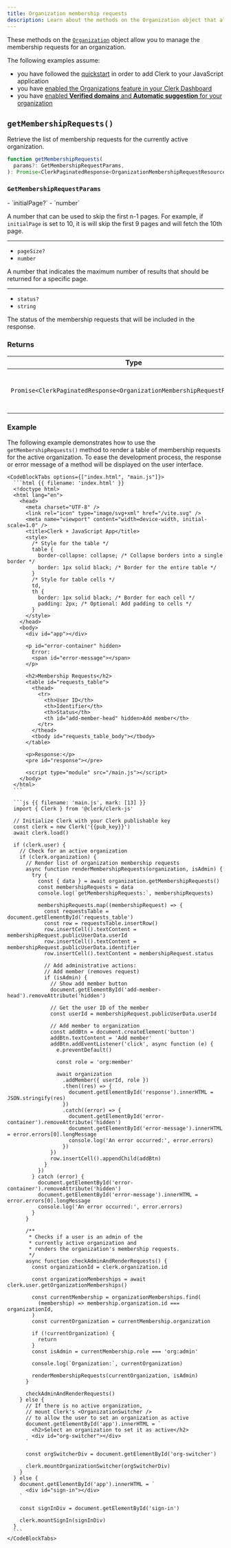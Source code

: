 ```yaml
---
title: Organization membership requests
description: Learn about the methods on the Organization object that allow you to manage the membership requests for an organization.
---
```


These methods on the [`Organization`](/docs/references/javascript/organization/organization) object allow you to manage the membership requests for an organization.

The following examples assume:

- you have followed the [quickstart](/docs/quickstarts/javascript) in order to add Clerk to your JavaScript application
- you have [enabled the Organizations feature in your Clerk Dashboard](/docs/organizations/overview#enable-organizations-in-your-application)
- you have [enabled **Verified domains** and **Automatic suggestion** for your organization](/docs/organizations/verified-domains)

## `getMembershipRequests()`

Retrieve the list of membership requests for the currently active organization.

```ts
function getMembershipRequests(
  params?: GetMembershipRequestParams,
): Promise<ClerkPaginatedResponse<OrganizationMembershipRequestResource>>
```

### `GetMembershipRequestParams`

<Properties>
  - `initialPage?`
  - `number`

  A number that can be used to skip the first n-1 pages. For example, if `initialPage` is set to 10, it is will skip the first 9 pages and will fetch the 10th page.

  ---

  - `pageSize?`
  - `number`

  A number that indicates the maximum number of results that should be returned for a specific page.

  ---

  - `status?`
  - `string`

  The status of the membership requests that will be included in the response.
</Properties>

### Returns

| Type | Description |
| - | - |
| `Promise<ClerkPaginatedResponse<OrganizationMembershipRequestResource>>` | This method returns a `Promise` that resolves to a [`ClerkPaginatedResponse`](/docs/references/javascript/types/clerk-paginated-response) of [`OrganizationMembershipRequest`](/docs/references/javascript/organization-membership-request) objects. |

### Example

The following example demonstrates how to use the `getMembershipRequests()` method to render a table of membership requests for the active organization. To ease the development process, the response or error message of a method will be displayed on the user interface.

    <CodeBlockTabs options={["index.html", "main.js"]}>
      ```html {{ filename: 'index.html' }}
      <!doctype html>
      <html lang="en">
        <head>
          <meta charset="UTF-8" />
          <link rel="icon" type="image/svg+xml" href="/vite.svg" />
          <meta name="viewport" content="width=device-width, initial-scale=1.0" />
          <title>Clerk + JavaScript App</title>
          <style>
            /* Style for the table */
            table {
              border-collapse: collapse; /* Collapse borders into a single border */
              border: 1px solid black; /* Border for the entire table */
            }
            /* Style for table cells */
            td,
            th {
              border: 1px solid black; /* Border for each cell */
              padding: 2px; /* Optional: Add padding to cells */
            }
          </style>
        </head>
        <body>
          <div id="app"></div>

          <p id="error-container" hidden>
            Error:
            <span id="error-message"></span>
          </p>

          <h2>Membership Requests</h2>
          <table id="requests_table">
            <thead>
              <tr>
                <th>User ID</th>
                <th>Identifier</th>
                <th>Status</th>
                <th id="add-member-head" hidden>Add member</th>
              </tr>
            </thead>
            <tbody id="requests_table_body"></tbody>
          </table>

          <p>Response:</p>
          <pre id="response"></pre>

          <script type="module" src="/main.js"></script>
        </body>
      </html>
      ```

      ```js {{ filename: 'main.js', mark: [13] }}
      import { Clerk } from '@clerk/clerk-js'

      // Initialize Clerk with your Clerk publishable key
      const clerk = new Clerk('{{pub_key}}')
      await clerk.load()

      if (clerk.user) {
        // Check for an active organization
        if (clerk.organization) {
          // Render list of organization membership requests
          async function renderMembershipRequests(organization, isAdmin) {
            try {
              const { data } = await organization.getMembershipRequests()
              const membershipRequests = data
              console.log(`getMembershipRequests:`, membershipRequests)

              membershipRequests.map((membershipRequest) => {
                const requestsTable = document.getElementById('requests_table')
                const row = requestsTable.insertRow()
                row.insertCell().textContent = membershipRequest.publicUserData.userId
                row.insertCell().textContent = membershipRequest.publicUserData.identifier
                row.insertCell().textContent = membershipRequest.status

                // Add administrative actions:
                // Add member (removes request)
                if (isAdmin) {
                  // Show add member button
                  document.getElementById('add-member-head').removeAttribute('hidden')

                  // Get the user ID of the member
                  const userId = membershipRequest.publicUserData.userId

                  // Add member to organization
                  const addBtn = document.createElement('button')
                  addBtn.textContent = 'Add member'
                  addBtn.addEventListener('click', async function (e) {
                    e.preventDefault()

                    const role = 'org:member'

                    await organization
                      .addMember({ userId, role })
                      .then((res) => {
                        document.getElementById('response').innerHTML = JSON.stringify(res)
                      })
                      .catch((error) => {
                        document.getElementById('error-container').removeAttribute('hidden')
                        document.getElementById('error-message').innerHTML = error.errors[0].longMessage
                        console.log('An error occurred:', error.errors)
                      })
                  })
                  row.insertCell().appendChild(addBtn)
                }
              })
            } catch (error) {
              document.getElementById('error-container').removeAttribute('hidden')
              document.getElementById('error-message').innerHTML = error.errors[0].longMessage
              console.log('An error occurred:', error.errors)
            }
          }

          /**
           * Checks if a user is an admin of the
           * currently active organization and
           * renders the organization's membership requests.
           */
          async function checkAdminAndRenderRequests() {
            const organizationId = clerk.organization.id

            const organizationMemberships = await clerk.user.getOrganizationMemberships()

            const currentMembership = organizationMemberships.find(
              (membership) => membership.organization.id === organizationId,
            )
            const currentOrganization = currentMembership.organization

            if (!currentOrganization) {
              return
            }
            const isAdmin = currentMembership.role === 'org:admin'

            console.log(`Organization:`, currentOrganization)

            renderMembershipRequests(currentOrganization, isAdmin)
          }

          checkAdminAndRenderRequests()
        } else {
          // If there is no active organization,
          // mount Clerk's <OrganizationSwitcher />
          // to allow the user to set an organization as active
          document.getElementById('app').innerHTML = `
            <h2>Select an organization to set it as active</h2>
            <div id="org-switcher"></div>
          `

          const orgSwitcherDiv = document.getElementById('org-switcher')

          clerk.mountOrganizationSwitcher(orgSwitcherDiv)
        }
      } else {
        document.getElementById('app').innerHTML = `
          <div id="sign-in"></div>
        `

        const signInDiv = document.getElementById('sign-in')

        clerk.mountSignIn(signInDiv)
      }
      ```
    </CodeBlockTabs>

